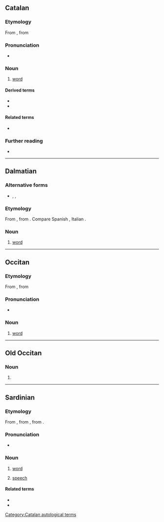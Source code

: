 ==Catalan==

===Etymology===
From {{der|ca|la|parabola}}, from {{der|ca|grc|παραβολή}}

===Pronunciation===
* {{ca-IPA}}

===Noun===
{{ca-noun|f}}

# [[word]]
#: {{syn|ca|mot}}

====Derived terms====
* {{l|ca|donar la paraula}}
* {{l|ca|joc de paraules}}

====Related terms====
* {{l|ca|parlar}}

===Further reading===
* {{R:IEC2}}

[[Category:Catalan autological terms]]

----

==Dalmatian==

===Alternative forms===
* {{l|dlm|palaura}}, {{l|dlm|paraura}}, {{l|dlm|palaula}}

===Etymology===
From {{etyl|la|dlm}} {{m|la|parabola}}, from {{etyl|grc|dlm}} {{m|grc|παραβολή||comparison; parable}}. Compare Spanish {{m|es|palabra}}, Italian {{m|it|parola}}.

===Noun===
{{head|dlm|noun|g=f}}

# [[word]]

----

==Occitan==

===Etymology===
From {{etyl|la|oc}} {{m|la|parabola}}, from {{etyl|grc|oc}} {{m|grc|παραβολή}}

===Pronunciation===
* {{IPA|/paˈraula/|lang=oc}}

===Noun===
{{oc-noun|f}}

# [[word]]

----

==Old Occitan==

===Noun===
{{pro-noun|f}}

# {{alternative form of|paraulla|lang=pro}}

----

==Sardinian==

===Etymology===
From {{inh|sc|VL.||*paraula}}, from {{inh|sc|LL.|parabola||comparison; parable}}, from {{der|sc|grc|παραβολή||comparison; parable}}.

===Pronunciation===
* {{IPA|/paˈɾau̯la/|lang=sc}}

===Noun===
{{sc-noun|f|paraulas}}

# [[word]]
#: {{syn|sc|faeddu}}
#: {{ux|sc|narrer '''paraulas''' amorosas|inline=1|to speak '''words''' of love}}
#: {{ux|sc|Est omine de '''paraula'''|inline=1|[He] is a man of his '''word'''.|lit=[He] is man of '''word'''}}
# [[speech]] {{gloss|faculty of speaking}}
#: {{syn|sc|faeddu}}
#: {{ux|sc|Cun sa '''paraula''' esprimimus sos sentimentos de s’anima.|With '''speech''', we express the soul's feelings.}}

====Related terms====
* {{l|sc|paraulada}}
* {{l|sc|paraulare}}